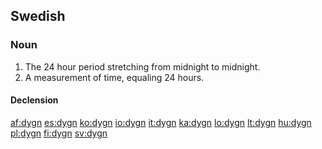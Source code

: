==Swedish==

===Noun===
{{sv-noun|g=n}}

# The 24 hour period stretching from midnight to midnight.
# A measurement of time, equaling 24 hours.

====Declension====
{{sv-noun-n-zero}}

[[af:dygn]]
[[es:dygn]]
[[ko:dygn]]
[[io:dygn]]
[[it:dygn]]
[[ka:dygn]]
[[lo:dygn]]
[[lt:dygn]]
[[hu:dygn]]
[[pl:dygn]]
[[fi:dygn]]
[[sv:dygn]]